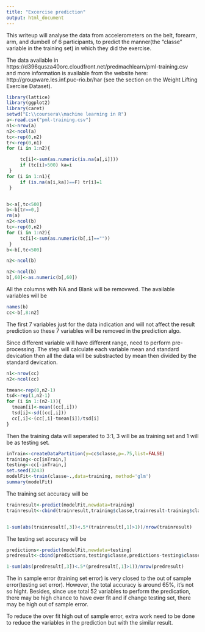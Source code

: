 ```yaml
---
title: "Excercise prediction"
output: html_document
---
```

This writeup will analyse the data from accelerometers on the belt, forearm, arm, and dumbell of 6 participants, to predict the manner(the "classe" variable in the training set) in which they did the exercise. 

The data available in https://d396qusza40orc.cloudfront.net/predmachlearn/pml-training.csv and more information is available from the website here: http://groupware.les.inf.puc-rio.br/har (see the section on the Weight Lifting Exercise Dataset). 

```r
library(lattice)
library(ggplot2)
library(caret)
setwd("E:\\coursera\\machine learning in R")
a<-read.csv("pml-training.csv")
n1<-nrow(a)
n2<-ncol(a)
tc<-rep(0,n2)
tr<-rep(0,n1)
for (i in 1:n2){

     tc[i]<-sum(as.numeric(is.na(a[,i])))
     if (tc[i]>500) ka=i
 }
for (i in 1:n1){
     if (is.na(a[i,ka])==F) tr[i]=1
 }


b<-a[,tc<500]
b<-b[tr==0,]
rm(a)
n2<-ncol(b)
tc<-rep(0,n2)
for (i in 1:n2){
     tc[i]<-sum(as.numeric(b[,i]==""))
 }
b<-b[,tc<500]

n2<-ncol(b)

n2<-ncol(b)
b[,60]<-as.numeric(b[,60])

```
All the columns with NA and Blank will be removwed. The available variables will be 
```r
names(b)
cc<-b[,8:n2]
```
The first 7 variables just for the data indication and will not affect the result prediction so these 7 variables will be removed in the prediction algo.


Since different variable will have different range, need to perform pre-processing.
The step will calculate each variable mean and standard devication then all the data will be substracted by mean then divided by the standard devication.
```r
n1<-nrow(cc)
n2<-ncol(cc)

tmean<-rep(0,n2-1)
tsd<-rep(1,n2-1)
for (i in 1:(n2-1)){
  tmean[i]<-mean((cc[,i]))
  tsd[i]<-sd((cc[,i]))
  cc[,i]<-(cc[,i]-tmean[i])/tsd[i]
}
```
Then the training data will seperated to 3:1, 3 will be as training set and 1 will be as testing set.

```r
inTrain<-createDataPartition(y=cc$classe,p=.75,list=FALSE)
training<-cc[inTrain,]
testing<-cc[-inTrain,]
set.seed(3243)
modelFit<-train(classe~.,data=training, method='glm')
summary(modelFit)
```


The training set accuracy will be 
```r
trainresult<-predict(modelFit,newdata=training)
trainresult<-cbind(trainresult,training$classe,trainresult-training$classe)


1-sum(abs(trainresult[,3])<.5*(trainresult[,1]>1))/nrow(trainresult)
```

The testing set accuracy will be 

```r
predictions<-predict(modelFit,newdata=testing)
predresult<-cbind(predictions,testing$classe,predictions-testing$classe)

1-sum(abs(predresult[,3])<.5*(predresult[,1]>1))/nrow(predresult)
```

The in sample error (training set error) is very closed to the out of sample error(testing set error). However, the total accuracy is around 65%, it's not so hight. Besides, since use total 52 variables to perform the predication, there may be high chance to have over fit and if change testing set, there may be high out of sample error.

To reduce the over fit high out of sample error, extra work need to be done to reduce the variables in the prediction but with the similar result.
